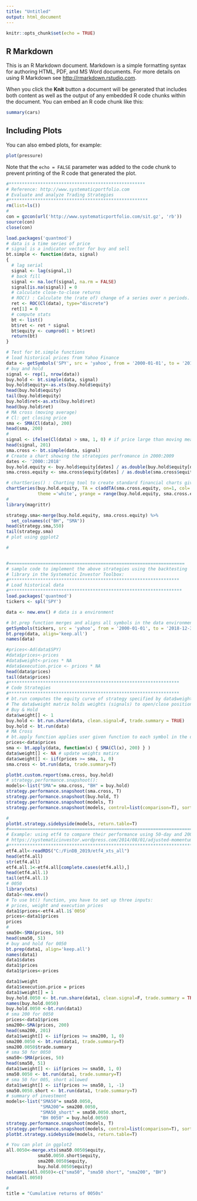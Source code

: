 ---
title: "Untitled"
output: html_document
---

```{r setup, include=FALSE}
knitr::opts_chunk$set(echo = TRUE)
```

## R Markdown

This is an R Markdown document. Markdown is a simple formatting syntax for authoring HTML, PDF, and MS Word documents. For more details on using R Markdown see <http://rmarkdown.rstudio.com>.

When you click the **Knit** button a document will be generated that includes both content as well as the output of any embedded R code chunks within the document. You can embed an R code chunk like this:

```{r cars}
summary(cars)
```

## Including Plots

You can also embed plots, for example:

```{r pressure, echo=FALSE}
plot(pressure)
```

Note that the `echo = FALSE` parameter was added to the code chunk to prevent printing of the R code that generated the plot.
```{r}
#****************************************************
# Reference: http://www.systematicportfolio.com
# Evaluate and analyze Trading Strategies
#*****************************************************
rm(list=ls())
#
con = gzcon(url('http://www.systematicportfolio.com/sit.gz', 'rb'))
source(con)
close(con)

load.packages('quantmod')
# data is a time series of price
# signal is a indicator vector for buy and sell
bt.simple <- function(data, signal)
{
  # lag serial
  signal <- lag(signal,1)
  # back fill
  signal <- na.locf(signal, na.rm = FALSE)
  signal[is.na(signal)] = 0
  # calculate close-to-close returns
  # ROC() : Calculate the (rate of) change of a series over n periods.
  ret <- ROC(Cl(data), type="discrete")
  ret[1] = 0
  # compute stats
  bt <- list()
  bt$ret <- ret * signal 
  bt$equity <- cumprod(1 + bt$ret)
  return(bt)
}
```

```{r}

# Test for bt.simple functions
# load historical prices from Yahoo Finance
data <- getSymbols('SPY', src = 'yahoo', from = '2000-01-01', to = '2018-12-31', auto.assign = F)
# buy and hold
signal <- rep(1, nrow(data))
buy.hold <- bt.simple(data, signal)
buy.hold$equity<-as.xts(buy.hold$equity)
head(buy.hold$equity)
tail(buy.hold$equity)
buy.hold$ret<-as.xts(buy.hold$ret)
head(buy.hold$ret)
# MA cross (moving average)
# Cl: get closing price
sma <- SMA(Cl(data), 200)
head(sma, 200)
#
signal <- ifelse(Cl(data) > sma, 1, 0) # if price large than moving mean, buy
head(signal, 201)
sma.cross <- bt.simple(data, signal)
# Create a chart showing the strategies perfromance in 2000:2009
dates <- '2000::2018'
buy.hold.equity <- buy.hold$equity[dates] / as.double(buy.hold$equity[dates][1])
sma.cross.equity <- sma.cross$equity[dates] / as.double(sma.cross$equity[dates][1])

# chartSeries() : Charting tool to create standard financial charts given a time series like object
chartSeries(buy.hold.equity, TA = c(addTA(sma.cross.equity, on=1, col='red')), 
            theme ='white', yrange = range(buy.hold.equity, sma.cross.equity) )
#
library(magrittr)
```

```{r}
strategy.sma<-merge(buy.hold.equity, sma.cross.equity) %>% 
  set_colnames(c("BH", "SMA"))
head(strategy.sma,550)
tail(strategy.sma)
# plot using ggplot2 

#


#===================================================================
# sample code to implement the above strategies using the backtesting 
# library in the Systematic Investor Toolbox:
#*****************************************************************
# Load historical data
#******************************************************************    
load.packages('quantmod')
tickers <- spl('SPY')

data <- new.env() # data is a environment

# bt.prep function merges and aligns all symbols in the data environment
getSymbols(tickers, src = 'yahoo', from = '2000-01-01', to = '2018-12-31', env = data, auto.assign = T)
bt.prep(data, align='keep.all')
names(data)
```

```{r}
#prices<-Ad(data$SPY)
#data$prices<-prices
#data$weight<-prices * NA
#data$execution.price <- prices * NA
head(data$prices)
tail(data$prices)
#*****************************************************************
# Code Strategies
#*****************************************************************
# bt.run computes the equity curve of strategy specified by data$weight matrix. 
# The data$weight matrix holds weights (signals) to open/close positions
# Buy & Hold 
data$weight[] <- 1
buy.hold <- bt.run.share(data, clean.signal=F, trade.summary = TRUE)
buy.hold <- bt.run(data)
# MA Cross
# bt.apply function applies user given function to each symbol in the data environment
prices<-data$prices
sma <- bt.apply(data, function(x) { SMA(Cl(x), 200) } ) 
data$weight[] <- NA # update weights matirx
data$weight[] <- iif(prices >= sma, 1, 0)
sma.cross <- bt.run(data, trade.summary=T)   

plotbt.custom.report(sma.cross, buy.hold)
# strategy.performance.snapshoot(): 
models<-list("SMA"= sma.cross, "BH" = buy.hold)
strategy.performance.snapshoot(sma.cross, T) 
strategy.performance.snapshoot(buy.hold, T) 
strategy.performance.snapshoot(models, T)
strategy.performance.snapshoot(models, control=list(comparison=T), sort.performance=T)
```

```{r}
#
plotbt.strategy.sidebyside(models, return.table=T)
#====================================================================================
# Example: using etf4 to compare their performance using 50-day and 200-day moving average investment strategy 
# https://systematicinvestor.wordpress.com/2014/08/01/adjusted-momentum/
#*************************************************************************************
etf4.all<-readRDS("C:/FinDB_2019/etf4_xts_all")
head(etf4.all)
str(etf4.all)
etf4.all.1<-etf4.all[complete.cases(etf4.all),]
head(etf4.all.1)
tail(etf4.all.1)
# 0050
library(xts)
data1<-new.env()
# To use bt() function, you have to set up three inputs:
# prices, weight and execution prices
data1$prices<-etf4.all.1$`0050`
prices<-data1$prices
prices
#
sma50<-SMA(prices, 50)
head(sma50, 51)
# buy and hold for 0050
bt.prep(data1, align='keep.all')
names(data1)
data1$dates
data1$prices
data1$prices<-prices

```

```{r}
data1$weight
data1$execution.price = prices
data1$weight[] = 1
buy.hold.0050 <- bt.run.share(data1, clean.signal=F, trade.summary = TRUE)
names(buy.hold.0050)
buy.hold.0050 <-bt.run(data1)
# sma 200 for 0050
prices<-data1$prices
sma200<-SMA(prices, 200)
head(sma200, 201)
data1$weight[] <- iif(prices >= sma200, 1, 0)
sma200.0050 <- bt.run(data1, trade.summary=T) 
sma200.0050$trade.summary
# sma 50 for 0050
sma50<-SMA(prices, 50)
head(sma50, 51)
data1$weight[] <- iif(prices >= sma50, 1, 0)
sma50.0050 <- bt.run(data1, trade.summary=T)
# sma 50 for 005, short allowed
data1$weight[] <- iif(prices >= sma50, 1, -1)
sma50.0050.short <- bt.run(data1, trade.summary=T)
# summary of investment
models<-list("SMA50"= sma50.0050, 
             "SMA200"= sma200.0050, 
             "SMA50_short" = sma50.0050.short, 
             "BH 0050" = buy.hold.0050)
strategy.performance.snapshoot(models, T)
strategy.performance.snapshoot(models, control=list(comparison=T), sort.performance=T)
plotbt.strategy.sidebyside(models, return.table=T)
```

```{r}
# You can plot in ggplot2
all.0050<-merge.xts(sma50.0050$equity, 
            sma50.0050.short$equity, 
            sma200.0050$equity, 
            buy.hold.0050$equity)
colnames(all.0050)<-c("sma50", "sma50 short", "sma200", "BH")
head(all.0050)

#
title = "Cumulative returns of 0050s"


```

